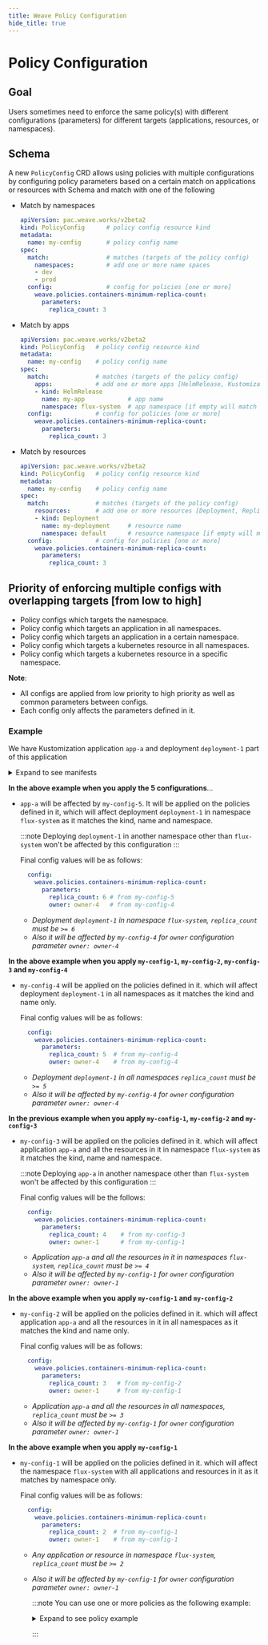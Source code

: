 ```yaml
---
title: Weave Policy Configuration
hide_title: true
---
```



# Policy Configuration <TierLabel tiers="Enterprise" />

## Goal

Users sometimes need to enforce the same policy(s) with different configurations (parameters) for different targets (applications, resources, or namespaces).

## Schema

A new `PolicyConfig` CRD allows using policies with multiple configurations by configuring policy parameters based on a certain match on applications or resources with Schema and match with one of the following

- Match by namespaces

  ```yaml
  apiVersion: pac.weave.works/v2beta2 
  kind: PolicyConfig      # policy config resource kind 
  metadata:       
    name: my-config       # policy config name
  spec:
    match:                # matches (targets of the policy config)
      namespaces:         # add one or more name spaces
      - dev
      - prod
    config:               # config for policies [one or more]
      weave.policies.containers-minimum-replica-count:   
        parameters:
          replica_count: 3
  ```

- Match by apps

  ```yaml
  apiVersion: pac.weave.works/v2beta2 
  kind: PolicyConfig   # policy config resource kind 
  metadata:       
    name: my-config    # policy config name
  spec:
    match:             # matches (targets of the policy config)
      apps:            # add one or more apps [HelmRelease, Kustomization]
      - kind: HelmRelease
        name: my-app            # app name
        namespace: flux-system  # app namespace [if empty will match in any namespace]
    config:            # config for policies [one or more]
      weave.policies.containers-minimum-replica-count:   
        parameters:
          replica_count: 3
  ```

- Match by resources

  ```yaml
  apiVersion: pac.weave.works/v2beta2 
  kind: PolicyConfig   # policy config resource kind 
  metadata:       
    name: my-config    # policy config name
  spec:
    match:             # matches (targets of the policy config)
      resources:       # add one or more resources [Deployment, ReplicaSet, ..]
      - kind: Deployment          
        name: my-deployment     # resource name
        namespace: default      # resource namespace [if empty will match in any namespace]
    config:            # config for policies [one or more]
      weave.policies.containers-minimum-replica-count:   
        parameters:
          replica_count: 3
  ```

## Priority of enforcing multiple configs with overlapping targets [from low to high]

- Policy configs which targets the namespace.
- Policy config which targets an application in all namespaces.
- Policy config which targets an application in a certain namespace.
- Policy config which targets a kubernetes resource in all namespaces.
- Policy config which targets a kubernetes resource in a specific namespace.

**Note**: 
- All configs are applied from low priority to high priority as well as common parameters between configs.
- Each config only affects the parameters defined in it.

### Example

We have Kustomization application `app-a` and deployment `deployment-1` part of this application

<details><summary>Expand to see manifests</summary>

```yaml
apiVersion: pac.weave.works/v2beta2
kind: PolicyConfig
metadata:
  name: my-config-1
spec:
  match:
    namespaces:
    - flux-system
  config:
    weave.policies.containers-minimum-replica-count:
      parameters:
        replica_count: 2
        owner: owner-1
---
apiVersion: pac.weave.works/v2beta2
kind: PolicyConfig
metadata:
  name: my-config-2
spec:
  match:
    apps:
    - kind: Kustomization
      name: app-a
  config:
    weave.policies.containers-minimum-replica-count:
      parameters:
        replica_count: 3
---
apiVersion: pac.weave.works/v2beta2
kind: PolicyConfig
metadata:
  name: my-config-3
spec:
  match:
    apps:
    - kind: Kustomization
      name: app-a
      namespace: flux-system
  config:
    weave.policies.containers-minimum-replica-count:
      parameters:
        replica_count: 4
---
apiVersion: pac.weave.works/v2beta2
kind: PolicyConfig
metadata:
  name: my-config-4
spec:
  match:
    resources:
    - kind: Deployment
      name: deployment-1
  config:
    weave.policies.containers-minimum-replica-count:
      parameters:
        replica_count: 5
        owner: owner-4
---

apiVersion: pac.weave.works/v2beta2
kind: PolicyConfig
metadata:
  name: my-config-5
spec:
  match:
    resources:
    - kind: Deployment
      name: deployment-1
      namespace: flux-system
  config:
    weave.policies.containers-minimum-replica-count:
      parameters:
        replica_count: 6
```

</details>

**In the above example when you apply the 5 configurations**...

- `app-a` will be affected by `my-config-5`. It will be applied on the policies defined in it, which will affect deployment `deployment-1` in namespace `flux-system` as it matches the kind, name and namespace. 

	:::note
	Deploying `deployment-1` in another namespace other than `flux-system` won't be affected by this configuration
	:::

  Final config values will be as follows:

    ```yaml
      config:
        weave.policies.containers-minimum-replica-count:
          parameters:
            replica_count: 6 # from my-config-5
            owner: owner-4   # from my-config-4
    ```
  - _Deployment `deployment-1` in namespace `flux-system`, `replica_count` must
		be `>= 6`_
  - _Also it will be affected by `my-config-4` for `owner` configuration
		parameter `owner: owner-4`_


**In the above example when you apply `my-config-1`, `my-config-2`, `my-config-3` and `my-config-4`**

- `my-config-4` will be applied on the policies defined in it. which will affect deployment `deployment-1` in all namespaces as it matches the kind and name only.

  Final config values will be as follows:

    ```yaml
      config:
        weave.policies.containers-minimum-replica-count:
          parameters:
            replica_count: 5  # from my-config-4
            owner: owner-4    # from my-config-4
    ```

  - _Deployment `deployment-1` in all namespaces `replica_count` must be `>= 5`_
  - _Also it will be affected by `my-config-4` for `owner` configuration
		parameter `owner: owner-4`_

**In the previous example when you apply `my-config-1`, `my-config-2` and `my-config-3`**

- `my-config-3` will be applied on the policies defined in it. which will affect application `app-a` and all the resources in it in namespace `flux-system` as it matches the kind, name and namespace.

	:::note
	Deploying `app-a` in another namespace other than `flux-system` won't be affected by this configuration
	:::

  Final config values will be the follows:

    ```yaml
      config:
        weave.policies.containers-minimum-replica-count:
          parameters:
            replica_count: 4    # from my-config-3
            owner: owner-1      # from my-config-1
    ```

  - _Application `app-a` and all the resources in it in namespaces
		`flux-system`, `replica_count` must be `>= 4`_
  - _Also it will be affected by `my-config-1` for `owner` configuration
		parameter `owner: owner-1`_

**In the above example when you apply `my-config-1` and `my-config-2`**

- `my-config-2` will be applied on the policies defined in it. which will affect application `app-a` and all the resources in it in all namespaces as it matches the kind and name only.

  Final config values will be as follows:

    ```yaml
      config:
        weave.policies.containers-minimum-replica-count:
          parameters:
            replica_count: 3   # from my-config-2
            owner: owner-1     # from my-config-1
    ```

  - _Application `app-a` and all the resources in all namespaces,
		`replica_count` must be `>= 3`_
  - _Also it will be affected by `my-config-1` for `owner` configuration
		parameter `owner: owner-1`_

**In the above example when you apply `my-config-1`**

- `my-config-1` will be applied on the policies defined in it. which will affect the namespace `flux-system` with all applications and resources in it as it matches by namespace only.

  Final config values will be as follows:

    ```yaml
      config:
        weave.policies.containers-minimum-replica-count:
          parameters:
            replica_count: 2  # from my-config-1
            owner: owner-1    # from my-config-1
    ```

  - _Any application or resource in namespace `flux-system`, `replica_count` must
		be `>= 2`_
  - _Also it will be affected by `my-config-1` for `owner` configuration
		parameter `owner: owner-1`_

	:::note
	You can use one or more policies as the following example:

	<details><summary>Expand to see policy example</summary>

	```yaml
	---
	apiVersion: pac.weave.works/v2beta2
	kind: PolicyConfig
	metadata:
		name: my-app-config
	spec:
		match:
			resources:
				name: my-deployment
				kind: Deployment
		config:
			weave.policies.policy-1:
				params:
					replica_count: 3
			weave.policies.policy-2:
				params:
					run_as_root: true
	```

	</details>

	:::
